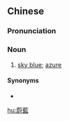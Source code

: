{{also|蔚蓝}}
==Chinese==
{{zh-forms|s=蔚蓝}}

===Pronunciation===
{{zh-pron
|m=wèilán
|cat=n
}}

===Noun===
{{zh-noun}}

# [[sky blue]]; [[azure]]

====Synonyms====
* {{zh-l|天藍色}}

{{zh-cat|Colors}}

[[hu:蔚藍]]
